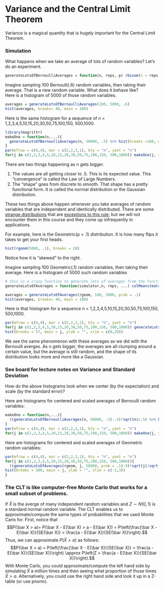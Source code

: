 # Variance and the Central Limit Theorem

Variance is a magical quantity that is hugely important for the Central Limit Theorem.  

### Simulation  
What happens when we take an average of lots of random variables?  Let's do an experiment.


```r
generateLotsOfBernoulliAverages = function(n, reps, p) rbinom(n = reps, size = n, p)/n

```

Imagine sampling 100 Bernoulli(.6) random variables, then taking their average.  That is a new random variable.  What does it behave like?  
Here is a histogram of 5000 of those random variables.

```r
averages = generateLotsOfBernoulliAverages(100, 5000, .6)
hist(averages, breaks= 40, main = 100)
```

Here is the same histogram for a sequence of n = 1,2,3,4,5,10,15,20,30,50,75,100,150, 500,1000.

```r
library(magrittr)
makeOne = function(n,...){
  generateLotsOfBernoulliAverages(n, 50000, .5) %>% hist(breaks =100, main = n,...)
}
par(mfrow = c(4,4), mar = c(2,2,3,1), bty = "n", yaxt = "n")
for(j in c(1,2,3,4,5,10,15,20,30,50,75,100,150, 500,1000)) makeOne(j, ylab = "", xlim = c(0,1))
```

There are two things happening as n gets bigger.   

1)  The values are all getting closer to .5.  This is its expected value.  This "convergence" is called the Law of Large Numbers. 
2)  The "shape" goes from discrete to smooth.  That shape has a pretty functional form.  It is called 
the normal distribution or the Gaussian distribution.  

These two things above happen whenever you take averages of random variables that are independent and identically distributed.  There are some [strange distributions](https://en.wikipedia.org/wiki/St._Petersburg_paradox) that are [exceptions to this rule](https://en.wikipedia.org/wiki/Cauchy_distribution); but we will not encounter them in this course and they come up infrequently in applications. 

For example, here is the Geometric(p = .1) distribution. It is how many flips it takes to get your first heads.  
```r
hist(rgeom(5000, .1), breaks = 20)
```

Notice how it is "skewed" to the right.  


Imagine sampling 100 Geometric(.1) random variables, then taking their average.  Here is a histogram of 5000 such random variables
```r
# this is a crazy function to generate lots of averages from the function "simulator".  reps is the number of averages you want.   n is the number of samples you want in each average.  ... is any other arguments needed for simulator.
generateLotsOfAverages = function(simulator,n, reps, ...) colMeans(matrix(simulator(n = reps*n,...), ncol = reps))
```

```r
averages = generateLotsOfAverages(rgeom, 100, 5000, prob = .1)
hist(averages, breaks= 40, main = 100)
```

Here is that histogram for a sequence n = 1,2,3,4,5,10,15,20,30,50,75,100,150, 500,1000.

```r

par(mfrow = c(4,4), mar = c(2,2,3,1), bty = "n", yaxt = "n")
for(j in c(1,2,3,4,5,10,15,20,30,50,75,100,150, 500,1000)) generateLotsOfAverages(rgeom, j, 5000, prob = .1) %>% 
hist(breaks = 57, main = j, ylab = "", xlim = c(0,20))
```

We see the same phenomenon with these averages as we did with the Bernoulli averges.  As n gets bigger, the averages are all clumping around a certain value, but the average is still random, and the shape of its distribution looks more and more like a Gaussian.  

### See board for lecture notes on Variance and Standard Deviation



How do the above histograms look when we center (by the expectation) and scale (by the standard error)?

Here are histograms for centered and scaled averages of Bernoulli random variables:
```r
makeOne = function(n,...){
  ((generateLotsOfBernoulliAverages(n, 50000, .5)-.5)*sqrt(n)/.5) %>% hist(breaks =500, main = n,...)
}
par(mfrow = c(4,4), mar = c(2,2,3,1), bty = "n", yaxt = "n")
for(j in c(1,2,3,4,5,10,15,20,30,50,75,100,150, 500,1000)) makeOne(j, ylab = "", xlim = c(-3,3))
```


Here are histograms for centered and scaled averages of Geometric random variables:
```r

par(mfrow = c(4,4), mar = c(2,2,3,1), bty = "n", yaxt = "n")
for(j in c(1,2,3,4,5,10,15,20,30,50,75,100,150, 500,1000)){
  ((generateLotsOfAverages(rgeom, j, 50000, prob = .1)-9)*sqrt(j)/sqrt(.9/.1^2)) %>% 
hist(breaks = 500, main = j, ylab = "", xlim = c(-3,3))
}
```


###  The CLT is like computer-free Monte Carlo that works for a small subset of problems.

If $\bar X$ is the averge of many independent random variables and $Z \sim N(0,1)$ is a standard normal random variable.  The CLT enables us to approximate/compute the same types of probabilities that we used Monte Carlo for.  First, notice that
$$P(\bar X > a)= 
P(\bar X - E(\bar X) > a - E(\bar X))
= P\left(\frac{\bar X - E(\bar X)}{SE(\bar X)} > \frac{a - E(\bar X)}{SE(\bar X)}\right).$$
Thus, we can approximate $P(\bar X > a)$ as follows:
$$P(\bar X > a) = 
P\left(\frac{\bar X - E(\bar X)}{SE(\bar X)} > \frac{a - E(\bar X)}{SE(\bar X)}\right) \approx P\left(Z > \frac{a - E(\bar X)}{SE(\bar X)}\right).$$
With Monte Carlo, you could approximate/compute the left hand side by simulating $\bar X$ a million times and then seeing what proportion of those times $\bar X > a$.  Alternatively, you could use the right hand side and look it up in a Z-table (or use pnorm).  